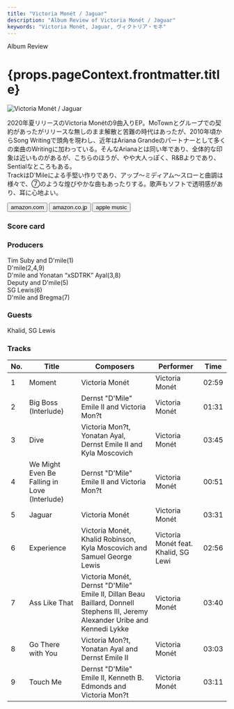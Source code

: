 ```yaml
---
title: "Victoria Monét / Jaguar"
description: "Album Review of Victoria Monét / Jaguar"
keywords: "Victoria Monét, Jaguar, ヴィクトリア・モネ"
---
```




<p className="largeP">Album Review</p>
<h1 className="h1--no--margin">{props.pageContext.frontmatter.title}</h1>

<Row className="image-card-group">
	<Column colMd={"3"} colLg={"4"} noGutterMdLeft="">
    <ImageCard>

![Victoria Monét / Jaguar](../../images/cd/victoriamonet1L.jpg) 

</ImageCard>
	</Column>
	<Column colMd={"4"} colLg={"8"} noGutterMdLeft="">
	<p>
	  2020年夏リリースのVictoria Monétの9曲入りEP。MoTownとグループでの契約があったがリリースな無しのまま解散と苦難の時代はあったが、2010年頃からSong Writingで頭角を現わし、近年はAriana Grandeのパートナーとして多くの楽曲のWritingに加わっている。そんなArianaとは同い年であり、全体的な印象は近いものがあるが、こちらのほうが、やや大人っぽく、R&Bよりであり、Sentialなところもある。
    <br/>TrackはD'Mileによる手堅い作りであり、アップ～ミディアム～スローと曲調は様々で、⑦のような煌びやかな曲もあったりする。歌声もソフトで透明感があり、耳に心地よい。
  </p>
  <div>
	  <Button href="https://amzn.to/3sc2ptR" kind="primary" size="small" renderIcon={ArrowUpRight24}>
      amazon.com
    </Button>
    <Button href="https://amzn.to/2LbKOSf" kind="secondary" size="small" renderIcon={ArrowUpRight24}>
      amazon.co.jp
    </Button>
    <Button href="https://apple.co/39kM2m3" kind="tertiary" size="small" renderIcon={ArrowUpRight24}>
      apple music
    </Button>
	</div>
	</Column>
</Row>
<Row >
  <Column colMd={"4"} colLg={"4"} noGutterMdLeft="">
    <div>
      <h3>Score card</h3>
	    <SliderJS1 value="5" />
      <SliderJS2 value="1" />
	    <SliderJS3 value="1" />
      <SliderJS4 value="8" />
    </div>
  </Column>
  <Column colMd={"4"} colLg={"8"} noGutterMdLeft="">
    <div>
      <h3>Producers</h3>
      <p>
        Tim Suby and D'mile(1)
        <BR/>D'mile(2,4,9)
        <BR/>D'mile and Yonatan “xSDTRK” Ayal(3,8)
        <BR/>Deputy and D'mile(5)
        <BR/>SG Lewis(6)
        <BR/>D'mile and Bregma(7)
      </p>
      <h3>Guests</h3>
      <p>
        Khalid, SG Lewis
      </p>
    </div>
  </Column>
</Row>

<h3>Tracks</h3>

| No. |	 Title                                       |	 Composers                                                                                                                   	|	 Performer                           | Time	 |
| --- |	-------------------------------------------- | ------------------------------------------------------------------------------------------------------------------------------	| ------------------------------------ | ----- |
|	1	  |	Moment                                       | Victoria Monét                                                                                                                	|	Victoria Monét                       | 02:59 |
|	2	  |	Big Boss (Interlude)                         | Dernst "D'Mile" Emile II and Victoria Mon?t                                                                                    |	Victoria Monét                       | 01:31 |
|	3	  |	Dive                                         | Victoria Mon?t, Yonatan Ayal, Dernst Emile II and Kyla Moscovich                                                               |	Victoria Monét                       | 03:45 |
|	4	  |	We Might Even Be Falling in Love (Interlude) | Dernst "D'Mile" Emile II and Victoria Mon?t                                                                                    |	Victoria Monét                       | 00:51 |
|	5	  |	Jaguar                                       | Victoria Monét                                                                                                                	|	Victoria Monét                       | 03:31 |
|	6	  |	Experience                                   | Victoria Monét, Khalid Robinson, Kyla Moscovich and Samuel George Lewis                                                       	|	Victoria Monét feat. Khalid, SG Lewi | 02:56 |
|	7	  |	Ass Like That                                | Victoria Monét, Dernst "D'Mile" Emile II, Dillan Beau Baillard, Donnell Stephens III, Jeremy Alexander Uribe and Kennedi Lykke	|	Victoria Monét                       | 03:40 |
|	8	  |	Go There with You                            | Victoria Mon?t, Yonatan Ayal and Dernst Emile II                                                                               |	Victoria Monét                       | 03:03 |
|	9	  |	Touch Me                                     | Dernst "D'Mile" Emile II, Kenneth B. Edmonds and Victoria Mon?t                                                                |	Victoria Monét                       | 03:11 |
